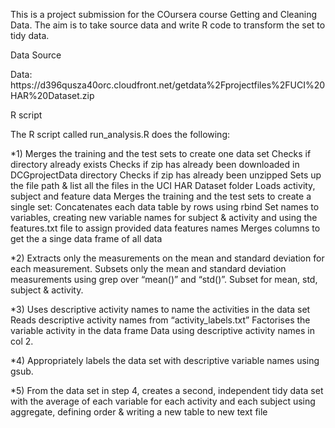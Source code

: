This is a project submission for the COursera course Getting and Cleaning Data. The aim is to take source data and write R code to transform the set to tidy data.

Data Source

Data: https://d396qusza40orc.cloudfront.net/getdata%2Fprojectfiles%2FUCI%20HAR%20Dataset.zip

R script

The R script called run_analysis.R does the following:

*1) Merges the training and the test sets to create one data set Checks if directory already exists Checks if zip has already been downloaded in DCGprojectData directory Checks if zip has already been unzipped Sets up the file path & list all the files in the UCI HAR Dataset folder Loads activity, subject and feature data Merges the training and the test sets to create a single set: Concatenates each data table by rows using rbind Set names to variables, creating new variable names for subject & activity and using the features.txt file to assign provided data features names Merges columns to get the a singe data frame of all data

*2) Extracts only the measurements on the mean and standard deviation for each measurement. Subsets only the mean and standard deviation measurements using grep over "mean()" and "std()". Subset for mean, std, subject & activity.

*3) Uses descriptive activity names to name the activities in the data set Reads descriptive activity names from "activity_labels.txt" Factorises the variable activity in the data frame Data using descriptive activity names in col 2.

*4) Appropriately labels the data set with descriptive variable names using gsub.

*5) From the data set in step 4, creates a second, independent tidy data set with the average of each variable for each activity and each subject using aggregate, defining order & writing a new table to new text file
